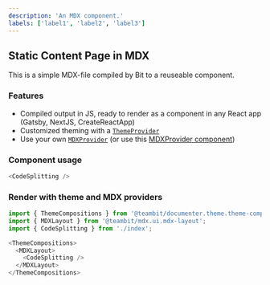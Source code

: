 ```yaml
---
description: 'An MDX component.'
labels: ['label1', 'label2', 'label3']
---
```



## Static Content Page in MDX

This is a simple MDX-file compiled by Bit to a reuseable component.

### Features

- Compiled output in JS, ready to render as a component in any React app (Gatsby, NextJS, CreateReactApp)
- Customized theming with a [`ThemeProvider`](https://bit.dev/teambit/documenter/theme/theme-context)
- Use your own [`MDXProvider`](https://mdxjs.com/getting-started/#mdxprovider) (or use this [MDXProvider component](https://bit.dev/teambit/mdx/ui/mdx-layout))

### Component usage

```js
<CodeSplitting />
```

### Render with theme and MDX providers

```js
import { ThemeCompositions } from '@teambit/documenter.theme.theme-compositions';
import { MDXLayout } from '@teambit/mdx.ui.mdx-layout';
import { CodeSplitting } from './index';

<ThemeCompositions>
  <MDXLayout>
    <CodeSplitting />
  </MDXLayout>
</ThemeCompositions>
```
